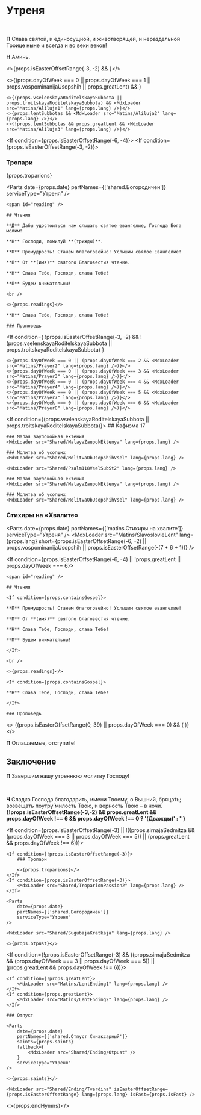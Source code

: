 

<span id="nachalo" />

# Утреня

<br />

**П** Слава святой, и единосущной, и животворящей, и нераздельной Троице ныне и всегда и во веки веков!

**Н** Аминь.

<>{props.isEasterOffsetRange(-3, -2) && <MdxLoader src="Matins/VelikayaEktenia" lang={props.lang} />}</>

<If condition={!props.isEasterOffsetRange(-(7*6+1))}>
    <>{(props.dayOfWeek === 0 || props.dayOfWeek === 1 || props.vospominanijaUsopshih || props.greatLent) && <MdxLoader src="Matins/Prayer1" lang={props.lang} />}</>

    <>{(props.vselenskayaRoditelskayaSubbota || props.troitskayaRoditelskayaSubbota) && <MdxLoader src="Matins/Aliluja1" lang={props.lang} />}</>
    <>{props.lentSubbotas && <MdxLoader src="Matins/Aliluja2" lang={props.lang} />}</>
    <>{!props.lentSubbotas && props.greatLent && <MdxLoader src="Matins/Aliluja3" lang={props.lang} />}</>

</If>

<If condition={props.isEasterOffsetRange(-6, -4)}>
    <MdxLoader src="Shared/TroparionPassion" lang={props.lang} />
</If>
<If condition={props.isEasterOffsetRange(-3, -2)}>
    <MdxLoader src="Shared/TroparionPassion2" lang={props.lang} />
</If>
<If condition={props.vospominanijaUsopshih}>

### Тропари

{props.troparions}

  <Parts
      date={props.date}
      partNames={['shared.Богородичен']}
      serviceType="Утреня"
  />
</If>

<If condition={props.isEasterOffsetRange(-3)}>

    <span id="reading" />

    ## Чтения

    **Д** Дабы удостоиться нам слышать святое евангелие, Господа Бога молим!

    **Н** Господи, помилуй **(трижды)**.

    **П** Премудрость! Станем благоговейно! Услышим святое Евангелие!

    **П** От **(имя)** святого Благовестия чтение.

    **Н** Слава Тебе, Господи, слава Тебе!

    **П** Будем внимательны!

    <br />

    <>{props.readings}</>

    **Н** Слава Тебе, Господи, слава Тебе!

    ### Проповедь

</If>

<If
    condition={
        !props.isEasterOffsetRange(-3, -2) &&
        !(props.vselenskayaRoditelskayaSubbota || props.troitskayaRoditelskayaSubbota)
    }
>
    <>{props.dayOfWeek === 0 || (props.dayOfWeek === 2 && <MdxLoader src="Matins/Prayer2" lang={props.lang} />)}</>
    <>{props.dayOfWeek === 0 || (props.dayOfWeek === 3 && <MdxLoader src="Matins/Prayer3" lang={props.lang} />)}</>
    <>{props.dayOfWeek === 0 || (props.dayOfWeek === 4 && <MdxLoader src="Matins/Prayer4" lang={props.lang} />)}</>
    <>{props.dayOfWeek === 0 || (props.dayOfWeek === 5 && <MdxLoader src="Matins/Prayer7" lang={props.lang} />)}</>
    <>{props.dayOfWeek === 0 || (props.dayOfWeek === 6 && <MdxLoader src="Matins/Prayer8" lang={props.lang} />)}</>
</If>

<If condition={(props.vselenskayaRoditelskayaSubbota || props.troitskayaRoditelskayaSubbota)}>
    ## Кафизма 17
    <MdxLoader src="Shared/Psalm118VselSubSt1" lang={props.lang} />

    ### Малая заупокойная ектения
    <MdxLoader src="Shared/MalayaZaupokEktenya" lang={props.lang} />

    ### Молитва об усопших
    <MdxLoader src="Shared/MolitvaObUsopshihVsel" lang={props.lang} />

    <MdxLoader src="Shared/Psalm118VselSubSt2" lang={props.lang} />

    ### Малая заупокойная ектения
    <MdxLoader src="Shared/MalayaZaupokEktenya" lang={props.lang} />

    ### Молитва об усопших
    <MdxLoader src="Shared/MolitvaObUsopshihVsel" lang={props.lang} />

</If>

<MdxLoader src="Matins/Prayer10" lang={props.lang} />

<Psalm50 lang={props.lang} />

<If condition={props.isEasterOffsetRange(-3)}>
    <MdxLoader src="Matins/PassionThursdayCanon" lang={props.lang} />
</If>

<MdxLoader src="Matins/Prayer11" lang={props.lang} />

<Exapostilari date={props.date} />
<MdxLoader src="Matins/HvalitniePsalmi" lang={props.lang} lent />

### Стихиры на «Хвалите»

<Parts date={props.date} partNames={['matins.Cтихиры на хвалите']} serviceType="Утреня" />
<MdxLoader
    src="Matins/SlavoslovieLent"
    lang={props.lang}
    short={props.isEasterOffsetRange(-6, -2) || props.vospominanijaUsopshih || props.isEasterOffsetRange(-(7 * 6 + 1))}
/>

<If condition={props.isEasterOffsetRange(-6, -4) || !props.greatLent || props.dayOfWeek === 6}>

    <span id="reading" />

    ## Чтения

    <If condition={props.containsGospel}>

    **П** Премудрость! Станем благоговейно! Услышим святое евангелие!

    **П** От **(имя)** святого благовестия чтение.

    **Н** Слава Тебе, Господи, слава Тебе!

    **П** Будем внимательны!

    </If>

    <br />

    <>{props.readings}</>

    <If condition={props.containsGospel}>

    **Н** Слава Тебе, Господи, слава Тебе!

    </If>

    ### Проповедь

</If>

<>
    {(props.isEasterOffsetRange(0, 39) || props.dayOfWeek === 0) && (
        <MdxLoader src="Matins/VoskresnajaPesn" lang={props.lang} />
    )}
</>

<MdxLoader src="Shared/EkteniaOglash" lang={props.lang} />
<MdxLoader src="Matins/PrayerKatekhumens" lang={props.lang} />

**П** Оглашаемые, отступи́те!

## Заключение

**П** Завершим нашу утреннюю молитву Господу!

<MdxLoader src="Matins/Prayer12" lang={props.lang} />
<br />
<MdxLoader src="Matins/PrayerGlavopriklonnaja" lang={props.lang} />

<If condition={props.isEasterOffsetRange(-3)}>
    <MdxLoader src="Matins/PassionThursdayStihiriNaStihah" lang={props.lang} />
</If>

<If condition={props.isEasterOffsetRange(-2)}>
    <MdxLoader src="Matins/PassionFridayStihiriNaStihah" lang={props.lang} />
</If>

**Ч** Сладко Господа благодарить, имени Твоему, о Вышний, бряца́ть; возвещать поутру́ милость Твою, и верность Твою – в ночи́. **{!props.isEasterOffsetRange(-3,-2) && props.greatLent && props.dayOfWeek !== 6 && props.dayOfWeek !== 0 ? '(Дважды)' : ''}**

<MdxLoader src="Shared/STrisvatogo" lang={props.lang} />

<If condition={props.isEasterOffsetRange(-3) || !((props.sirnajaSedmitza && (props.dayOfWeek === 3 || props.dayOfWeek === 5)) || (props.greatLent && props.dayOfWeek !== 6))}>

    <If condition={!props.isEasterOffsetRange(-3)}>
        ### Тропари

        <>{props.troparions}</>
    </If>
    <If condition={props.isEasterOffsetRange(-3)}>
        <MdxLoader src="Shared/TroparionPassion2" lang={props.lang} />
    </If>

    <Parts
        date={props.date}
        partNames={['shared.Богородичен']}
        serviceType="Утреня"
    />

    <MdxLoader src="Shared/SugubajaKratkaja" lang={props.lang} />

    <>{props.otpust}</>

</If>

<If condition={!props.isEasterOffsetRange(-3) && ((props.sirnajaSedmitza && (props.dayOfWeek === 3 || props.dayOfWeek === 5)) || (props.greatLent && props.dayOfWeek !== 6))}>

    <If condition={!props.greatLent}>
        <MdxLoader src="Matins/LentEnding1" lang={props.lang} />
    </If>
    <If condition={props.greatLent}>
        <MdxLoader src="Matins/LentEnding2" lang={props.lang} />
    </If>

    ### Отпуст

    <Parts
        date={props.date}
        partNames={['shared.Отпуст Синаксарный']}
        saints={props.saints}
        fallback={
            <MdxLoader src="Shared/Ending/Otpust" />
        }
        serviceType="Утреня"
    />

    <>{props.saints}</>

    <MdxLoader src="Shared/Ending/Tverdina" isEasterOffsetRange={props.isEasterOffsetRange} lang={props.lang} isFast={props.isFast} />

</If>

<>{props.endHymns}</>
